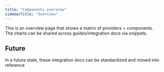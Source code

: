 ```yaml
---
title: "Components overview"
sidebarTitle: "Overview"
---
```


This is an overview page that shows a matrix of providers + components. The charts can be shared across guides/integration docs via snippets.

## Future

In a future state, these integration docs can be standardized and moved into reference